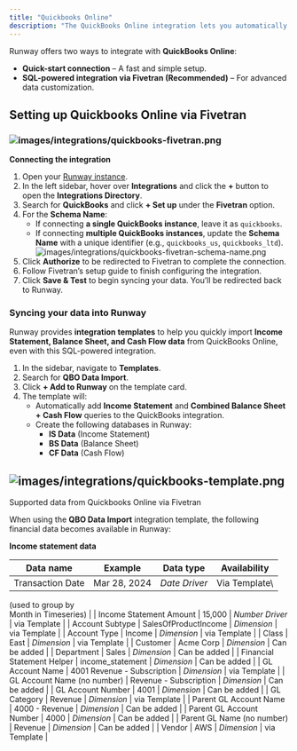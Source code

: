 ```yaml
---
title: "Quickbooks Online"
description: "The QuickBooks Online integration lets you automatically sync your financial data with Runway, eliminating manual data entry and ensuring your actuals stay up to date. With this connection, your financial models always reflect the latest numbers from QuickBooks."
---
```


Runway offers two ways to integrate with **QuickBooks Online**:

- **Quick-start connection** – A fast and simple setup.
- **SQL-powered integration via Fivetran (Recommended)** – For advanced data customization.

## Setting up Quickbooks Online via Fivetran

### ![images/integrations/quickbooks-fivetran.png](/images/integrations/quickbooks-fivetran.png)

**Connecting the integration**

1. Open your [Runway instance](https://app.runway.com/).
2. In the left sidebar, hover over **Integrations** and click the **+** button to open the **Integrations Directory**.
3. Search for **QuickBooks** and click **\+ Set up** under the **Fivetran** option.
4. For the **Schema Name**:
   - If connecting **a single QuickBooks instance**, leave it as `quickbooks`.
   - If connecting **multiple QuickBooks instances**, update the **Schema Name** with a unique identifier (e.g., `quickbooks_us`, `quickbooks_ltd`). ![images/integrations/quickbooks-fivetran-schema-name.png](/images/integrations/quickbooks-fivetran-schema-name.png)
5. Click **Authorize** to be redirected to Fivetran to complete the connection.
6. Follow Fivetran’s setup guide to finish configuring the integration.
7. Click **Save & Test** to begin syncing your data. You’ll be redirected back to Runway.

### **Syncing your data into Runway**

Runway provides **integration templates** to help you quickly import **Income Statement, Balance Sheet, and Cash Flow data** from QuickBooks Online, even with this SQL-powered integration.

1. In the sidebar, navigate to **Templates**.
2. Search for **QBO Data Import**.
3. Click **\+ Add to Runway** on the template card.
4. The template will:
   - Automatically add **Income Statement** and **Combined Balance Sheet + Cash Flow** queries to the QuickBooks integration.
   - Create the following databases in Runway:
     - **IS Data** (Income Statement)
     - **BS Data** (Balance Sheet)
     - **CF Data** (Cash Flow)

## ![images/integrations/quickbooks-template.png](/images/integrations/quickbooks-template.png)

Supported data from Quickbooks Online via Fivetran

When using the **QBO Data Import** integration template, the following financial data becomes available in Runway:

**Income statement data**

| **Data name**               | **Example**                 | **Data type** | **Availability**                                   |
| --------------------------- | --------------------------- | ------------- | -------------------------------------------------- |
| Transaction Date            | Mar 28, 2024                | _Date Driver_ | Via Template\
(used to group by \
Month in Timeseries) |
| Income Statement Amount     | 15,000                      | _Number Driver_ | via Template                                       |
| Account Subtype             | SalesOfProductIncome        | _Dimension_   | via Template                                       |
| Account Type                | Income                      | _Dimension_   | via Template                                       |
| Class                       | East                        | _Dimension_   | via Template                                       |
| Customer                    | Acme Corp                   | _Dimension_   | Can be added                                       |
| Department                  | Sales                       | _Dimension_   | Can be added                                       |
| Financial Statement Helper  | income_statement            | _Dimension_   | Can be added                                       |
| GL Account Name             | 4001 Revenue - Subscription | _Dimension_   | via Template                                       |
| GL Account Name (no number) | Revenue - Subscription      | _Dimension_   | Can be added                                       |
| GL Account Number           | 4001                        | _Dimension_   | Can be added                                       |
| GL Category                 | Revenue                     | _Dimension_   | via Template                                       |
| Parent GL Account Name      | 4000 - Revenue              | _Dimension_   | Can be added                                       |
| Parent GL Account Number    | 4000                        | _Dimension_   | Can be added                                       |
| Parent GL Name (no number)  | Revenue                     | _Dimension_   | Can be added                                       |
| Vendor                      | AWS                         | _Dimension_   | via Template                                       |